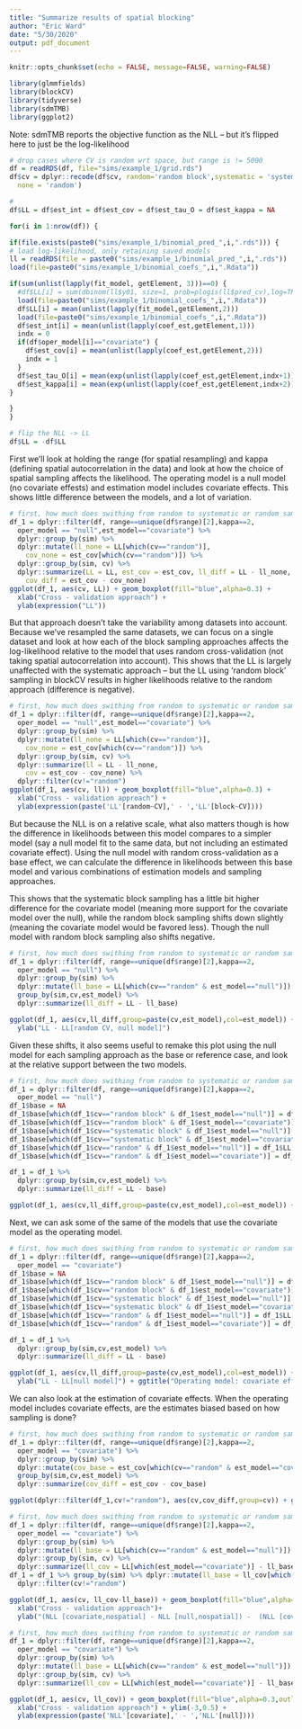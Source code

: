 ```yaml
---
title: "Summarize results of spatial blocking"
author: "Eric Ward"
date: "5/30/2020"
output: pdf_document
---
```


```r
knitr::opts_chunk$set(echo = FALSE, message=FALSE, warning=FALSE)
```

```r
library(glmmfields)
library(blockCV)
library(tidyverse)
library(sdmTMB)
library(ggplot2)
```

Note: sdmTMB reports the objective function as the NLL -- but it's flipped here to just be the log-likelihood

```r
# drop cases where CV is random wrt space, but range is != 5000
df = readRDS(df, file="sims/example_1/grid.rds")
df$cv = dplyr::recode(df$cv, random='random block',systematic = 'systematic block',
  none = 'random')

# 
df$LL = df$est_int = df$est_cov = df$est_tau_O = df$est_kappa = NA

for(i in 1:nrow(df)) {

if(file.exists(paste0("sims/example_1/binomial_pred_",i,".rds"))) {
# load log-likelihood, only retaining saved models
ll = readRDS(file = paste0("sims/example_1/binomial_pred_",i,".rds"))
load(file=paste0("sims/example_1/binomial_coefs_",i,".Rdata"))

if(sum(unlist(lapply(fit_model, getElement, 3)))==0) {
  #df$LL[i] = sum(dbinom(ll$y01, size=1, prob=plogis(ll$pred_cv),log=TRUE))
  load(file=paste0("sims/example_1/binomial_coefs_",i,".Rdata"))
  df$LL[i] = mean(unlist(lapply(fit_model,getElement,2)))
  load(file=paste0("sims/example_1/binomial_coefs_",i,".Rdata"))
  df$est_int[i] = mean(unlist(lapply(coef_est,getElement,1)))
  indx = 0
  if(df$oper_model[i]=="covariate") {
    df$est_cov[i] = mean(unlist(lapply(coef_est,getElement,2)))
    indx = 1
  }
  df$est_tau_O[i] = mean(exp(unlist(lapply(coef_est,getElement,indx+1))))
  df$est_kappa[i] = mean(exp(unlist(lapply(coef_est,getElement,indx+2))))
}

}
}

# flip the NLL -> LL
df$LL = -df$LL
```

First we'll look at holding the range (for spatial resampling) and kappa (defining spatial autocorrelation in the data) and look at how the choice of spatial sampling affects the likelihood. The operating model is a null model (no covariate effests) and estimation model includes covariate effects. This shows little difference between the models, and a lot of variation.

```r
# first, how much does swithing from random to systematic or random sampling affect LL?
df_1 = dplyr::filter(df, range==unique(df$range)[2],kappa==2,
  oper_model == "null",est_model=="covariate") %>%
  dplyr::group_by(sim) %>% 
  dplyr::mutate(ll_none = LL[which(cv=="random")],
    cov_none = est_cov[which(cv=="random")]) %>% 
  dplyr::group_by(sim, cv) %>%
  dplyr::summarize(LL = LL, est_cov = est_cov, ll_diff = LL - ll_none,
    cov_diff = est_cov - cov_none)
ggplot(df_1, aes(cv, LL)) + geom_boxplot(fill="blue",alpha=0.3) + 
  xlab("Cross - validation approach") + 
  ylab(expression("LL"))
```

But that approach doesn't take the variability among datasets into account. Because we've resampled the same datasets, we can focus on a single dataset and look at how each of the block sampling approaches affects the log-likelihood relative to the model that uses random cross-validation (not taking spatial autocorrelation into account). This shows that the LL is largely unaffected with the systematic approach -- but the LL using 'random block' sampling in blockCV results in higher likelihoods relative to the random approach (difference is negative).

```r
# first, how much does swithing from random to systematic or random sampling affect LL?
df_1 = dplyr::filter(df, range==unique(df$range)[2],kappa==2,
  oper_model == "null",est_model=="covariate") %>%
  dplyr::group_by(sim) %>% 
  dplyr::mutate(ll_none = LL[which(cv=="random")],
    cov_none = est_cov[which(cv=="random")]) %>% 
  dplyr::group_by(sim, cv) %>%
  dplyr::summarize(ll = LL - ll_none,
    cov = est_cov - cov_none) %>% 
  dplyr::filter(cv!="random")
ggplot(df_1, aes(cv, ll)) + geom_boxplot(fill="blue",alpha=0.3) + 
  xlab("Cross - validation approach") + 
  ylab(expression(paste('LL'[random~CV],' - ','LL'[block~CV])))
```

But because the NLL is on a relative scale, what also matters though is how the difference in likelihoods between this model compares to a simpler model (say a null model fit to the same data, but not including an estimated covariate effect). Using the null model with random cross-validation as a base effect, we can calculate the difference in likelihoods between this base model and various combinations of estimation models and sampling approaches. 

This shows that the systematic block sampling has a little bit higher difference for the covariate model (meaning more support for the covariate model over the null), while the random block sampling shifts down slightly (meaning the covariate model would be favored less). Though the null model with random block sampling also shifts negative. 

```r
# first, how much does swithing from random to systematic or random sampling affect LL?
df_1 = dplyr::filter(df, range==unique(df$range)[2],kappa==2,
  oper_model == "null") %>%
  dplyr::group_by(sim) %>% 
  dplyr::mutate(ll_base = LL[which(cv=="random" & est_model=="null")]) %>% 
  group_by(sim,cv,est_model) %>% 
  dplyr::summarize(ll_diff = LL - ll_base)

ggplot(df_1, aes(cv,ll_diff,group=paste(cv,est_model),col=est_model)) + geom_boxplot(outlier.shape = NA) + 
  ylab("LL - LL[random CV, null model]")

```

Given these shifts, it also seems useful to remake this plot using the null model for each sampling approach as the base or reference case, and look at the relative support between the two models. 

```r
# first, how much does swithing from random to systematic or random sampling affect LL?
df_1 = dplyr::filter(df, range==unique(df$range)[2],kappa==2,
  oper_model == "null")
df_1$base = NA
df_1$base[which(df_1$cv=="random block" & df_1$est_model=="null")] = df_1$LL[which(df_1$cv=="random block" & df_1$est_model=="null")]
df_1$base[which(df_1$cv=="random block" & df_1$est_model=="covariate")] = df_1$LL[which(df_1$cv=="random block" & df_1$est_model=="null")]
df_1$base[which(df_1$cv=="systematic block" & df_1$est_model=="null")] = df_1$LL[which(df_1$cv=="systematic block" & df_1$est_model=="null")]
df_1$base[which(df_1$cv=="systematic block" & df_1$est_model=="covariate")] = df_1$LL[which(df_1$cv=="systematic block" & df_1$est_model=="null")]
df_1$base[which(df_1$cv=="random" & df_1$est_model=="null")] = df_1$LL[which(df_1$cv=="random" & df_1$est_model=="null")]
df_1$base[which(df_1$cv=="random" & df_1$est_model=="covariate")] = df_1$LL[which(df_1$cv=="random" & df_1$est_model=="null")]

df_1 = df_1 %>%
  dplyr::group_by(sim,cv,est_model) %>% 
  dplyr::summarize(ll_diff = LL - base)

ggplot(df_1, aes(cv,ll_diff,group=paste(cv,est_model),col=est_model)) + geom_boxplot(outlier.shape = NA) + ylab("LL - LL[null model]") + ggtitle("Operating model: null")
```

Next, we can ask some of the same of the models that use the covariate model as the operating model. 
```r
# first, how much does swithing from random to systematic or random sampling affect LL?
df_1 = dplyr::filter(df, range==unique(df$range)[2],kappa==2,
  oper_model == "covariate")
df_1$base = NA
df_1$base[which(df_1$cv=="random block" & df_1$est_model=="null")] = df_1$LL[which(df_1$cv=="random block" & df_1$est_model=="null")]
df_1$base[which(df_1$cv=="random block" & df_1$est_model=="covariate")] = df_1$LL[which(df_1$cv=="random block" & df_1$est_model=="null")]
df_1$base[which(df_1$cv=="systematic block" & df_1$est_model=="null")] = df_1$LL[which(df_1$cv=="systematic block" & df_1$est_model=="null")]
df_1$base[which(df_1$cv=="systematic block" & df_1$est_model=="covariate")] = df_1$LL[which(df_1$cv=="systematic block" & df_1$est_model=="null")]
df_1$base[which(df_1$cv=="random" & df_1$est_model=="null")] = df_1$LL[which(df_1$cv=="random" & df_1$est_model=="null")]
df_1$base[which(df_1$cv=="random" & df_1$est_model=="covariate")] = df_1$LL[which(df_1$cv=="random" & df_1$est_model=="null")]

df_1 = df_1 %>%
  dplyr::group_by(sim,cv,est_model) %>% 
  dplyr::summarize(ll_diff = LL - base)

ggplot(df_1, aes(cv,ll_diff,group=paste(cv,est_model),col=est_model)) + geom_boxplot(outlier.shape = NA) + 
  ylab("LL - LL[null model]") + ggtitle("Operating model: covariate effects")

```

We can also look at the estimation of covariate effects. When the operating model includes covariate effects, are the estimates biased based on how sampling is done? 

```r
# first, how much does swithing from random to systematic or random sampling affect LL?
df_1 = dplyr::filter(df, range==unique(df$range)[2],kappa==2,
  oper_model == "covariate") %>%
  dplyr::group_by(sim) %>% 
  dplyr::mutate(cov_base = est_cov[which(cv=="random" & est_model=="covariate")]) %>% 
  group_by(sim,cv,est_model) %>% 
  dplyr::summarize(cov_diff = est_cov - cov_base)

ggplot(dplyr::filter(df_1,cv!="random"), aes(cv,cov_diff,group=cv)) + geom_boxplot(outlier.shape = NA) + ylab("Cov - cov[random CV]")

```


```r
# first, how much does swithing from random to systematic or random sampling affect LL?
df_1 = dplyr::filter(df, range==unique(df$range)[2],kappa==2,
  oper_model == "covariate") %>%
  dplyr::group_by(sim) %>% 
  dplyr::mutate(ll_base = LL[which(cv=="random" & est_model=="null")]) %>% 
  dplyr::group_by(sim, cv) %>%
  dplyr::summarize(ll_cov = LL[which(est_model=="covariate")] - ll_base[which(est_model=="covariate")])
df_1 = df_1 %>% group_by(sim) %>% dplyr::mutate(ll_base = ll_cov[which(cv=="random")]) %>% 
  dplyr::filter(cv!="random")

ggplot(df_1, aes(cv, ll_cov-ll_base)) + geom_boxplot(fill="blue",alpha=0.3,outlier.shape=NA) + 
  xlab("Cross - validation approach")+ 
  ylab("(NLL [covariate,nospatial] - NLL [null,nospatial]) -  (NLL [covariate,spatial] - NLL [null,spatial])")
```

```r
# first, how much does swithing from random to systematic or random sampling affect LL?
df_1 = dplyr::filter(df, range==unique(df$range)[2],kappa==2,
  oper_model == "covariate") %>%
  dplyr::group_by(sim) %>% 
  dplyr::mutate(ll_base = LL[which(cv=="random" & est_model=="null")]) %>% 
  dplyr::group_by(sim, cv) %>%
  dplyr::summarize(ll_cov = LL[which(est_model=="covariate")] - ll_base[which(est_model=="covariate")])

ggplot(df_1, aes(cv, ll_cov)) + geom_boxplot(fill="blue",alpha=0.3,outlier.shape=NA) + 
  xlab("Cross - validation approach") + ylim(-3,0.5) + 
  ylab(expression(paste('NLL'[covariate],' - ','NLL'[null])))
```
